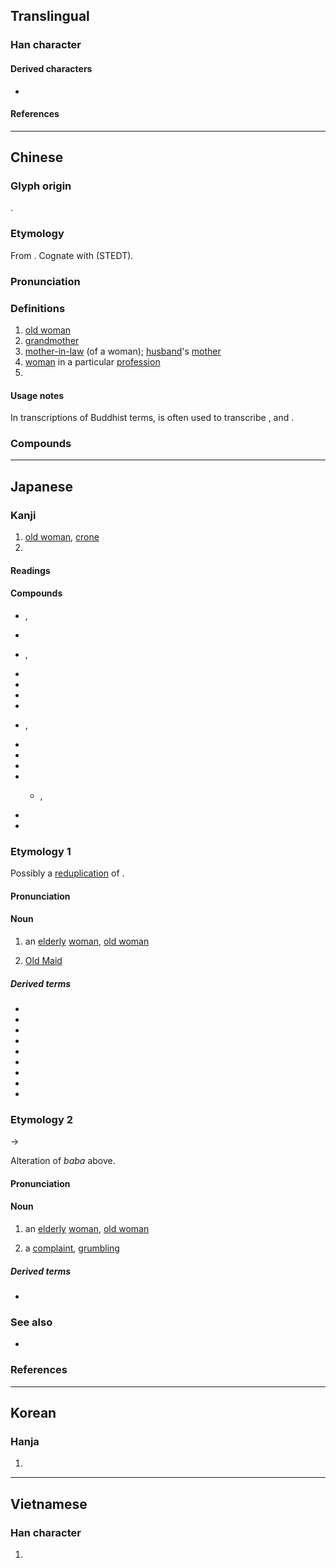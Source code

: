 {{character info/new}}
==Translingual==

===Han character===
{{Han char|rn=38|rad=女|as=08|sn=11|four=34404|canj=EEV|ids=⿱波女}}

====Derived characters====
* {{l|mul|[[嘙]], [[𫾀]], [[𪳪]], [[𡼃]], [[蔢]]}}

====References====
{{Han ref|kx=0264.060|dkj=06390|dj=0530.260|hdz=21061.110|uh=5A46}}

----

==Chinese==
{{zh-forms}}

===Glyph origin===
{{Han etym}}
{{Han compound|波|女|t2=woman|ls=psc|c1=p|c2=s}}.

===Etymology===
From {{inh|zh|sit-pro|*pʷa-n ~ *bʷa-n||grandmother}}. Cognate with {{cog|my|ဘွာ||grandmother}} (STEDT).

===Pronunciation===
{{zh-pron
|m=pó
|m-s=po2
|c=po4,po4-2
|c-t=
|g=
|h=pfs=
|j=
|mb=bǒ̤
|md=
|mn=pô/qz:pô͘
|mn-t=pua5/bo5
|w=3bu
|x=
|mc=y
|oc=y
|cat=n
}}

===Definitions===
{{zh-hanzi}}

# [[old woman]]
# [[grandmother]]
# [[mother-in-law]] (of a woman); [[husband]]'s [[mother]]
# [[woman]] in a particular [[profession]]
# {{n-g|pejorative suffix for a woman}}

====Usage notes====
In transcriptions of Buddhist terms, {{ltc-l|婆}} is often used to transcribe {{cog|sa|ब}}, {{m|sa|भ}} and {{m|sa|व}}.

===Compounds===
{{zh-der|婆婆|麻婆|麻婆豆腐|事頭婆|衰婆|八婆|鬼婆|肥婆|外婆|老婆|公央婆|三姑六婆|乞婆|婆娘子|小老婆子|婆姨|偷婆娘|三婆|一片婆心|婆羅門舞|家主婆|大老婆|媽祖婆|婆娑起舞|巫婆|後堯婆|兩公婆|床公床婆|主人婆|土地婆|婆羅王朝|孟婆|婆婆慢慢|丑婆子|小老婆|婆羅洲|優婆夷|嬸婆|姨婆|媒婆|婆那娑|婆老|婆羅門|婆子口舌|婆子|婆媳|婆婆媽媽|婆娘|娘婆|姑婆芋|優婆塞|師婆|太婆|大腳婆娘|大嬸婆|婆羅門教|夜叉婆|婆娑|孟婆湯|伯婆|婆家|婆心|姑婆|娑婆|婆兒|娑婆世界|叔婆|公公婆婆|公婆|助產婆|三婆二婦|婆兒氣|坐婆|岐婆|神婆|湯婆子|春夢婆|歹婆娘|毗婆尸佛|毘婆沙部|產婆術|穩婆|男人婆|活閃婆|攙扶婆|支婆|產婆|浪婆|接生婆|漁婆|毗舍婆佛|收生婆|牙婆|虎姑婆|虔婆|鼙婆|豬婆龍|跟婆|雞婆|老婆漢|風婆婆|蘋婆|綽板婆|道婆|管家婆|老婆子|老婆當軍|老虔婆|老子婆娑|虔婆勢|黃臉婆|黃婆|龜婆|養婆娘|賣婆|醫婆|老令婆|老婆兒|老婆婆|阿婆|老太婆|腳婆|黃道婆|老婆娘|頻婆|老婆餅|苦口婆心|老婆舌頭|婆羅}}

----

==Japanese==

===Kanji===
{{ja-kanji|grade=c|rs=女08}}

# [[old woman]], [[crone]]
# {{n-g|Used in {{ncog|sa|-}} [[transliteration]]s}}

====Readings====
{{ja-readings
|goon=ば
|kanon=は
|toon=ほ
|kun=ばあ-, ばば-
}}

====Compounds====
{{der-top4|Compounds}}
* {{ja-r|婆伽婆|ばがば}}, {{ja-r|婆伽婆|ばぎゃば}}
* {{ja-r|婆娑|ばさ}}
* {{ja-r|婆娑羅|ばさら}}, {{ja-r|婆娑羅|ばしゃら}}
* {{ja-r|婆%婆%鰈|バ%バ%ガレイ}}
* {{ja-r|婆%羅%門|バ%ラ%モン|[[brahmin]]}}
* {{ja-r|悪%婆|あく%ば}}
* {{ja-r|産婆|さんば}}
* {{ja-r|奪%衣婆|だつ%えば|rom=-}}, {{ja-r|脱%衣婆|だつ%えば}}
* {{ja-r|娑婆|しゃば}}
* {{ja-r|卒塔婆|そとば|[[stupa]]}}
* {{ja-r|薩婆訶|そわか|svāhā}}
* {{ja-r|転婆|てんば}}
** {{ja-r|お転婆|おてんば|rom=-}}, {{ja-r|御転婆|おてんば}}
* {{ja-r|湯湯婆|ゆたんぽ|[[hot water bottle]]}}
* {{ja-r|老婆|ろうば}}
{{der-bottom}}

===Etymology 1===
{{ja-kanjitab|yomi=k|ばば}}
Possibly a [[reduplication]] of {{m|ja|姥|tr=uba||[[old woman]]}}. {{rfv-etymology|ja}}

====Pronunciation====
{{ja-pron|y=k|ばば|acc=1|acc_ref=DJR}}

====Noun====
{{ja-noun|ばば}}

# an [[elderly]] [[woman]], [[old woman]]
#: {{syn|ja|老女|tr1=rōjo|老婆|tr2=rōba}}
#: {{ant|ja|爺|tr=jiji}}
# {{lb|ja|sort=はは'|card games}} [[Old Maid]]

=====Derived terms=====
{{der-top3}}
* {{ja-r|お婆さん|おばあさん}}
* {{ja-r|悪%婆|あく%ばば}}
* {{ja-r|梅%干 婆|うめ%ぼし ばば}}
* {{ja-r|火車 婆|かしゃ ばば}}
* {{ja-r|鎌%婆|かま%ばば}}
* {{ja-r|子取り婆|ことり%ばば}}
* {{ja-r|狸%婆|たぬき%ばば}}
* {{ja-r|猫%股 婆|ねこ%また ばば}}
* {{ja-r|灸の婆|やいと の ばば}}
{{der-bottom}}

===Etymology 2===
{{ja-kanjitab|yomi=i|ばばあ}}
{{IPAchar|/baba/}} → {{IPAchar|/babaː/}}

Alteration of ''baba'' above.

====Pronunciation====
{{ja-pron|y=i|ばばあ|acc=2|acc_ref=DJR}}

====Noun====
{{ja-noun|ばばあ}}

# an [[elderly]] [[woman]], [[old woman]]
#: {{ant|ja|爺|tr=jijī}}
# {{lb|ja|sort=ははあ'|colloquial}} a [[complaint]], [[grumbling]]
#: {{syn|ja|愚痴|tr=guchi}}

=====Derived terms=====
* {{ja-r|狸%婆|たぬき%ばばあ}}

===See also===
* {{ja-r|祖母|ばば|[[grandmother]]}}

===References===
<references/>

----

==Korean==

===Hanja===
{{ko-hanja|hangeul=파|rv=pa|mr=p'a}}

# {{defn|lang=ko|sort=女08}}

----

==Vietnamese==

===Han character===
{{vi-hantu|[[bà]]|rs=女08}}

# {{defn|lang=vi|sort=女08}}